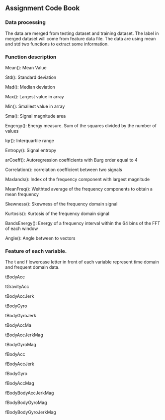 ## Assignment Code Book
### Data processing
The data are merged from testing dataset and training dataset.  The label in merged dataset will come from feature data file.  The data are using mean and std two functions to extract some information.  

### Function description
Mean(): Mean Value

Std(): Standard deviation

Mad(): Median deviation

Max(): Largest value in array

Min(): Smallest value in array

Sma(): Signal magnitude area

Engergy(): Energy measure.  Sum of the squares divided by the number of values

Iqr(): Interquartile range

Entropy(): Signal entropy

arCoeff(): Autoregression coefficients with Burg order equal to 4

Correlation(): correlation coefficient between two signals

Maxlands(): Index of the frequency component with largest magnitude

MeanFreq(): Weithted average of the frequency components to obtain a mean frequency

Skewness(): Skewness of the frequency domain signal

Kurtosis(): Kurtosis of the frequency domain signal

BandsEnergy(): Energy of a frequency interval within the 64 bins of the FFT of each window

Angle(): Angle between to vectors

### Feature of each variable.  
The t and f lowercase letter in front of each variable represent time domain and frequent domain data. 

tBodyAcc

tGravityAcc

tBodyAccJerk

tBodyGyro

tBodyGyroJerk

tBodyAccMa

tBodyAccJerkMag

tBodyGyroMag

fBodyAcc

fBodyAccJerk

fBodyGyro

fBodyAccMag

fBodyBodyAccJerkMag

fBodyBodyGyroMag

fBodyBodyGyroJerkMag
